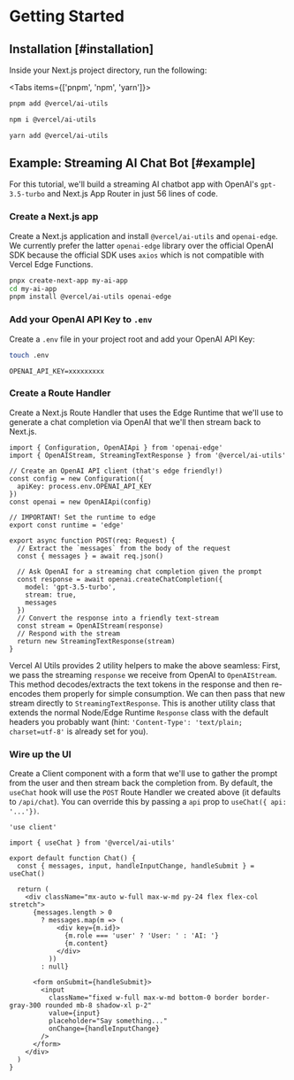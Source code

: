 
# Getting Started

## Installation [#installation]

Inside your Next.js project directory, run the following:

<Tabs items={['pnpm', 'npm', 'yarn']}>
  <Tab>

```bash
pnpm add @vercel/ai-utils
```

   </Tab>
  <Tab>
  
```bash 
npm i @vercel/ai-utils
```
  
  </Tab>
  <Tab>
  
```bash 
yarn add @vercel/ai-utils 
```
  
  </Tab>
</Tabs>

## Example: Streaming AI Chat Bot [#example]

For this tutorial, we'll build a streaming AI chatbot app with OpenAI's `gpt-3.5-turbo` and Next.js App Router in just 56 lines of code.

<Steps>

### Create a Next.js app

Create a Next.js application and install `@vercel/ai-utils` and `openai-edge`. We currently prefer the latter `openai-edge` library over the official OpenAI SDK because the official SDK uses `axios` which is not compatible with Vercel Edge Functions.

```sh
pnpx create-next-app my-ai-app
cd my-ai-app
pnpm install @vercel/ai-utils openai-edge
```

### Add your OpenAI API Key to `.env`

Create a `.env` file in your project root and add your OpenAI API Key:

```sh
touch .env
```

```env filename=".env"
OPENAI_API_KEY=xxxxxxxxx
```

### Create a Route Handler

Create a Next.js Route Handler that uses the Edge Runtime that we'll use to generate a chat completion via OpenAI that we'll then stream back to Next.js.

```tsx filename="app/api/chat/route.ts" showLineNumbers
import { Configuration, OpenAIApi } from 'openai-edge'
import { OpenAIStream, StreamingTextResponse } from '@vercel/ai-utils'

// Create an OpenAI API client (that's edge friendly!)
const config = new Configuration({
  apiKey: process.env.OPENAI_API_KEY
})
const openai = new OpenAIApi(config)

// IMPORTANT! Set the runtime to edge
export const runtime = 'edge'

export async function POST(req: Request) {
  // Extract the `messages` from the body of the request
  const { messages } = await req.json()

  // Ask OpenAI for a streaming chat completion given the prompt
  const response = await openai.createChatCompletion({
    model: 'gpt-3.5-turbo',
    stream: true,
    messages
  })
  // Convert the response into a friendly text-stream
  const stream = OpenAIStream(response)
  // Respond with the stream
  return new StreamingTextResponse(stream)
}
```

Vercel AI Utils provides 2 utility helpers to make the above seamless: First, we pass the streaming `response` we receive from OpenAI to `OpenAIStream`. This method decodes/extracts the text tokens in the response and then re-encodes them properly for simple consumption. We can then pass that new stream directly to `StreamingTextResponse`. This is another utility class that extends the normal Node/Edge Runtime `Response` class with the default headers you probably want (hint: `'Content-Type': 'text/plain; charset=utf-8'` is already set for you).

### Wire up the UI

Create a Client component with a form that we'll use to gather the prompt from the user and then stream back the completion from.
By default, the `useChat` hook will use the `POST` Route Handler we created above (it defaults to `/api/chat`). You can override this by passing a `api` prop to `useChat({ api: '...'})`.

```tsx filename="app/page.tsx" showLineNumbers
'use client'

import { useChat } from '@vercel/ai-utils'

export default function Chat() {
  const { messages, input, handleInputChange, handleSubmit } = useChat()

  return (
    <div className="mx-auto w-full max-w-md py-24 flex flex-col stretch">
      {messages.length > 0
        ? messages.map(m => (
            <div key={m.id}>
              {m.role === 'user' ? 'User: ' : 'AI: '}
              {m.content}
            </div>
          ))
        : null}

      <form onSubmit={handleSubmit}>
        <input
          className="fixed w-full max-w-md bottom-0 border border-gray-300 rounded mb-8 shadow-xl p-2"
          value={input}
          placeholder="Say something..."
          onChange={handleInputChange}
        />
      </form>
    </div>
  )
}
```

</Steps>
